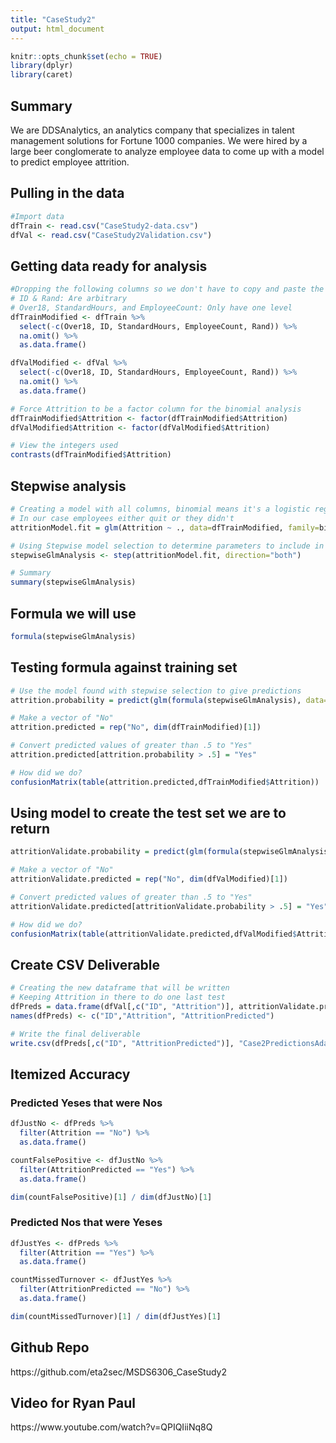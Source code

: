 ```yaml
---
title: "CaseStudy2"
output: html_document
---
```


```r
knitr::opts_chunk$set(echo = TRUE)
library(dplyr)
library(caret)
```
## Summary
We are DDSAnalytics, an analytics company that specializes in talent management solutions for Fortune 1000 companies. We were hired by a large beer conglomerate to analyze employee data to come up with a model to predict employee attrition.

## Pulling in the data
```r
#Import data
dfTrain <- read.csv("CaseStudy2-data.csv")
dfVal <- read.csv("CaseStudy2Validation.csv")
```

## Getting data ready for analysis
```r
#Dropping the following columns so we don't have to copy and paste the code dropping the columns in the analysis every time
# ID & Rand: Are arbitrary
# Over18, StandardHours, and EmployeeCount: Only have one level
dfTrainModified <- dfTrain %>%
  select(-c(Over18, ID, StandardHours, EmployeeCount, Rand)) %>%
  na.omit() %>%
  as.data.frame()

dfValModified <- dfVal %>%
  select(-c(Over18, ID, StandardHours, EmployeeCount, Rand)) %>%
  na.omit() %>%
  as.data.frame()

# Force Attrition to be a factor column for the binomial analysis
dfTrainModified$Attrition <- factor(dfTrainModified$Attrition)
dfValModified$Attrition <- factor(dfValModified$Attrition)

# View the integers used
contrasts(dfTrainModified$Attrition)
```

## Stepwise analysis
```r
# Creating a model with all columns, binomial means it's a logistic regression, or regression with only two outcomes
# In our case employees either quit or they didn't
attritionModel.fit = glm(Attrition ~ ., data=dfTrainModified, family=binomial)

# Using Stepwise model selection to determine parameters to include in the overall formula
stepwiseGlmAnalysis <- step(attritionModel.fit, direction="both")

# Summary 
summary(stepwiseGlmAnalysis)
```

## Formula we will use
```r
formula(stepwiseGlmAnalysis)
```

## Testing formula against training set
```r
# Use the model found with stepwise selection to give predictions
attrition.probability = predict(glm(formula(stepwiseGlmAnalysis), data=dfTrainModified, family=binomial), dfTrainModified, type="response")

# Make a vector of "No"
attrition.predicted = rep("No", dim(dfTrainModified)[1])

# Convert predicted values of greater than .5 to "Yes"
attrition.predicted[attrition.probability > .5] = "Yes"

# How did we do?
confusionMatrix(table(attrition.predicted,dfTrainModified$Attrition))
```

## Using model to create the test set we are to return
```r
attritionValidate.probability = predict(glm(formula(stepwiseGlmAnalysis), data=dfValModified, family=binomial), dfValModified, type="response")

# Make a vector of "No"
attritionValidate.predicted = rep("No", dim(dfValModified)[1])

# Convert predicted values of greater than .5 to "Yes"
attritionValidate.predicted[attritionValidate.probability > .5] = "Yes"

# How did we do?
confusionMatrix(table(attritionValidate.predicted,dfValModified$Attrition))
```

## Create CSV Deliverable
```r
# Creating the new dataframe that will be written
# Keeping Attrition in there to do one last test
dfPreds = data.frame(dfVal[,c("ID", "Attrition")], attritionValidate.predicted)
names(dfPreds) <- c("ID","Attrition", "AttritionPredicted")

# Write the final deliverable
write.csv(dfPreds[,c("ID", "AttritionPredicted")], "Case2PredictionsAdams_Paul.csv", row.names = FALSE)
```

## Itemized Accuracy
### Predicted Yeses that were Nos
```r
dfJustNo <- dfPreds %>%
  filter(Attrition == "No") %>%
  as.data.frame()

countFalsePositive <- dfJustNo %>%
  filter(AttritionPredicted == "Yes") %>%
  as.data.frame()

dim(countFalsePositive)[1] / dim(dfJustNo)[1]
```

### Predicted Nos that were Yeses
```r
dfJustYes <- dfPreds %>%
  filter(Attrition == "Yes") %>%
  as.data.frame()

countMissedTurnover <- dfJustYes %>%
  filter(AttritionPredicted == "No") %>%
  as.data.frame()

dim(countMissedTurnover)[1] / dim(dfJustYes)[1]
```

## Github Repo
https://github.com/eta2sec/MSDS6306_CaseStudy2

## Video for Ryan Paul
https://www.youtube.com/watch?v=QPIQIiiNq8Q